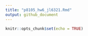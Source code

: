 ```yaml
---
title: "p8105_hw6_jl6321.Rmd"
output: github_document
---
```


```r
knitr::opts_chunk$set(echo = TRUE)
```

